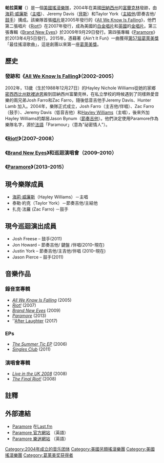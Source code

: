 {{Unreferenced|time=2021-08-31T05:42:38+00:00}}
{{Infobox Musical artist <!-- See Wikipedia:WikiProject_Musicians -->
| Name                = 帕拉莫爾<br />{{lang|en|Paramore}}
| Img                 = Paramore Hayley Williams03.jpg
| Img_capt            = 主唱Hayley Williams（中），鼓手Zac Farro（左）和貝斯手Jeremy Davis（右）於2007年8月在[[Vans_Warped_Tour|Vans Warped Tour]]演奏。
| Img_size            = 
| Background          = group_or_band
| Alias               = 
| Origin              = {{USA}}[[田納西州|田納西州]][[富蘭克林_(田納西州)|富蘭克林]]
| Genre               = [[另類搖滾|另類搖滾]]、[[情感核|情感核]]、[[流行朋克|流行朋克]]
| Years_active        = 2004年–現在
| Label               = [[拉麵工坊|拉麵工坊]]
| Associated_acts     = 
| URL                 = http://www.paramore.net Paramore.net
| Current_members     =[[海莉·威廉斯|海莉·威廉斯]]（主唱）<br />Taylor York（主結他/節奏吉他）<br />Zac Farro（鼓手）
| Past_members        = Jason Bynum（節奏吉他/伴唱，2004–2005）<br /> John Hembree（低音吉他，2005）<br /> Hunter Lamb（節奏吉他，2005–2007）<br />Josh Farro（主吉他/伴唱，2004–2010）<br />Jeremy Davis（貝斯，2004-2015）
}}

'''帕拉莫爾'''（{{lang-en|Paramore}}）是一個[[美國|美國]][[搖滾|搖滾]][[樂隊|樂隊]]，2004年在美國[[田納西州|田納西州]]的[[富蘭克林_(田納西州)|富蘭克林]]發跡，由[[海莉·威廉斯|海莉·威廉斯]]（[[主唱|主唱]]）、Jeremy Davis（[[貝斯|貝斯]]）和Taylor York（[[主結他|主結他]]/節奏吉他/[[鼓手|鼓手]]）搆成。該樂隊首張[[唱片|唱片]]是2005年發行的《[[All_We_Know_Is_Falling|All We Know Is Falling]]》，他們第二張唱片《[[Riot!|Riot!]]》在2007年發行，成為美國的[[白金唱片|白金唱片]]和[[英國|英國]]的[[金唱片|金唱片]]。第三張專輯《[[Brand_New_Eyes|Brand New Eyes]]》於2009年9月29日發行。第四張專輯《[[Paramore_(專輯)|Paramore]]》於2013年4月5日發行。2015年，憑藉著《Ain't It Fun》一曲獲得[[第57屆葛萊美獎|第57屆葛萊美獎]]「最佳搖滾歌曲」，這是創團以來第一座[[葛萊美獎|葛萊美獎]]。

== 歷史 ==
=== 發跡和《[[All_We_Know_Is_Falling|All We Know Is Falling]]》（2002–2005） ===
{{main|All We Know Is Falling}}
2002年，13歲（生於1988年12月27日）的Hayley Nichole Williams從她的家鄉[[密西西比州|密西西比州]][[默裡迪恩_(密西西比州)|默裡迪恩]]搬到田納西州富蘭克林，在私立學校的時候遇到了同樣熱愛音樂的兩兄弟Josh Farro和Zac Farro，隨後低音吉他手Jeremy Davis、Hunter Lamb 加入。2004年，樂隊正式成立，Josh Farro（主吉他/伴唱）、Zac Farro（鼓手）、Jeremy Davis（低音吉他）和[[Hayley_Williams|Hayley Williams]]（主唱），後來外加Hayley Williams的鄰居Jason Bynum（[[節奏吉他|節奏吉他]]）。他們決定使用Paramore作為樂隊名字，源於[[法語|法語]]「Paramour」（意為"祕密情人"）。

=== 《[[Riot!|Riot!]]》（2007–2008） ===
{{main|Riot!}}
=== 《[[Brand_New_Eyes|Brand New Eyes]]》和巡迴演唱會（2009–2010） ===
{{main|Brand New Eyes}}

=== 《[[Paramore_(專輯)|Paramore]]》（2013–2015） ===
{{main|Paramore (專輯)}}

==現今樂隊成員==
* [[海莉·威廉斯|海莉·威廉斯]]（Hayley Williams）－主唱
* 泰勒·約克（Taylor York）－節奏吉他/主結他
* 扎克·法羅   (Zac Farro)   －鼓手

==現今巡迴演出成員==
* Josh Freese – 鼓手(2011)
* Jon Howard – 節奏吉他/ 鍵盤 /伴唱(2010–現在)
* Justin York – 節奏吉他/主吉他/伴唱 (2010–現在)
* Jason Pierce – 鼓手(2011)

==音樂作品==
{{main|帕拉莫爾音樂作品列表}}

===錄音室專輯===
* ''[[All_We_Know_Is_Falling|All We Know Is Falling]]'' (2005)
* ''[[Riot!|Riot!]]'' (2007)
* ''[[Brand_New_Eyes|Brand New Eyes]]'' (2009)
* ''[[Paramore_(專輯)|Paramore]]'' (2013)
* ''[[After_Laughter|After Laughter]] (2017)

===EPs===
* ''[[The_Summer_Tic_EP|The Summer Tic EP]]'' (2006)
* ''[[Singles_Club|Singles Club]]'' (2011)
===演唱會專輯===
* ''[[Live_in_the_UK_2008|Live in the UK 2008]]'' (2008)
* ''[[The_Final_Riot!|The Final Riot!]]'' (2008)

==註釋==
{{reflist}}

== 外部連結 ==
{{commons cat|Paramore|帕拉莫爾}}
*[http://www.last.fm/music/Paramore Paramore] {{Wayback|url=http://www.last.fm/music/Paramore |date=20201112002913 }}在[[Last.fm|Last.fm]]
*[http://www.paramore.net Paramore 官方網站] {{Wayback|url=http://www.paramore.net/ |date=20210131161257 }}（英語）
*[http://www.paramorefans.com Paramore 樂迷網站] {{Wayback|url=http://www.paramorefans.com/ |date=20090713053634 }}（英語）

{{Paramore}}
{{Authority control}}
{{DEFAULTSORT:Paramore}}
[[Category:2004年成立的音乐团体|Category:2004年成立的音乐团体]]
[[Category:美國另類搖滾樂團|Category:美國另類搖滾樂團]]
[[Category:美國搖滾樂團|Category:美國搖滾樂團]]
[[Category:葛莱美奖获得者|Category:葛莱美奖获得者]]